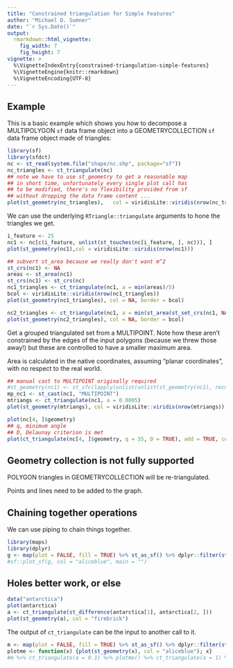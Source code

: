 ```yaml
---
title: "Constrained triangulation for Simple Features"
author: "Michael D. Sumner"
date: "`r Sys.Date()`"
output:
  rmarkdown::html_vignette:
    fig_width: 7
    fig_height: 7
vignette: >
  %\VignetteIndexEntry{constrained-triangulation-simple-features}
  %\VignetteEngine{knitr::rmarkdown}
  %\VignetteEncoding{UTF-8}
---
```


## Example

This is a basic example which shows you how to decompose a MULTIPOLYGON `sf` data frame object into a GEOMETRYCOLLECTION `sf` data frame object made of triangles:

```r


library(sf)
library(sfdct)
nc <- st_read(system.file("shape/nc.shp", package="sf"))
nc_triangles <- ct_triangulate(nc)
## note we have to use st_geometry to get a reasonable map 
## in short time, unfortunately every single plot call has
## to be modified, there's no flexibility provided from sf
## without dropping the data frame content ...
plot(st_geometry(nc_triangles),   col = viridisLite::viridis(nrow(nc_triangles)))
```

We can use the underlying `RTriangle::triangulate` arguments to hone the triangles we get. 

```r
i_feature <- 25
nc1 <- nc[c(i_feature, unlist(st_touches(nc[i_feature, ], nc))), ]
plot(st_geometry(nc1),col = viridisLite::viridis(nrow(nc1)))

## subvert st_area because we really don't want m^2
st_crs(nc1) <- NA
areas <- st_area(nc1)
st_crs(nc1) <- st_crs(nc)
nc1_triangles <- ct_triangulate(nc1, a = min(areas)/5)
bcol <- viridisLite::viridis(nrow(nc1_triangles))
plot(st_geometry(nc1_triangles), col = NA, border = bcol)

nc2_triangles <- ct_triangulate(nc1, a = min(st_area(st_set_crs(nc1, NA)))/25)
plot(st_geometry(nc2_triangles), col = NA, border = bcol)

```

Get a grouped triangulated set from a MULTIPOINT. Note how these aren't constrained by 
the edges of the input polygons (because we threw those away!) but these are controlled to have a smaller maximum area. 

Area is calculated in the native coordinates, assuming "planar coordinates", with no respect to the real world. 

```r
## manual cast to MULTIPOINT originally required
#st_geometry(nc1) <- st_sfc(lapply(unlist(unlist(st_geometry(nc1), recursive = FALSE), recursive = FALSE), st_multipoint), crs = st_crs(nc1))
mp_nc1 <- st_cast(nc1, "MULTIPOINT")
mtriangs <- ct_triangulate(nc1, a = 0.0005)
plot(st_geometry(mtriangs), col = viridisLite::viridis(nrow(mtriangs)), border = "#00000033")
```

```r
plot(nc[4, ]$geometry)
## q, minimum angle
## D, Delaunay criterion is met
plot(ct_triangulate(nc[4, ]$geometry, q = 35, D = TRUE), add = TRUE, col = "transparent")

```

## Geometry collection is not fully supported

POLYGON triangles in GEOMETRYCOLLECTION will be re-triangulated. 

Points and lines need to be added to the graph. 

## Chaining together operations 

We can use piping to chain things together. 

```r
library(maps)
library(dplyr)
g <- map(plot = FALSE, fill = TRUE) %>% st_as_sf() %>% dplyr::filter(startsWith(ID, "Indonesia")) %>% ct_triangulate() %>% st_geometry() 
#sf::plot_sf(g, col = "aliceblue", main = "")
```

## Holes better work, or else

```r
data("antarctica")
plot(antarctica)
a <- ct_triangulate(st_difference(antarctica[1], antarctica[2, ]))
plot(st_geometry(a), col = "firebrick")
```


The output of `ct_triangulate` can be the input to another call to it. 

```r
m <- map(plot = FALSE, fill = TRUE) %>% st_as_sf() %>% dplyr::filter(startsWith(ID, "Papua New Guinea"))
plotme <- function(x) {plot(st_geometry(x), col = "aliceblue"); x}
#m %>% ct_triangulate(a = 0.1) %>% plotme() %>% ct_triangulate(a = 1) %>% plotme()
```
